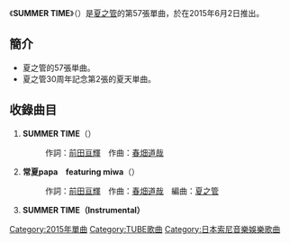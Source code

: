{{Infobox Single
| Name        = SUMMER TIME<br />{{lang|ja|サマータイム}} 
| Cover       = 
| Artist      = [[夏之管|夏之管]] 
| Album       = 
| Released    = 2015年6月2日
| Format      = 
| Recorded    = 
| Genre       = [[J-POP|J-POP]]
| Length      = 
| Label       = [[Sony_Music|Sony Music Associated Records]] 
| Writer      = [[前田亘輝|前田亘輝]]
| Producer    = [[夏之管|夏之管]]
| Certification   = 
| Chart position  = * 週榜最高排名第5位 （[[Oricon公信榜|Oricon]]）
* 日榜最高排名第1位（Oricon）
| Last single  = [[事到如今衝浪側面|事到如今衝浪側面]] <br />（2015年）
| This single  = '''SUMMER TIME''' <br />（2015年）
| Next single  = 
}}
《'''SUMMER TIME'''》（{{lang-ja|サマータイム}}）是[[夏之管|夏之管]]的第57張單曲，於在2015年6月2日推出。

== 簡介 ==
*夏之管的57張単曲。
*夏之管30周年記念第2張的夏天単曲。


== 收錄曲目 ==

#'''SUMMER TIME'''（{{lang|ja|サマータイム}}）
#:作詞：[[前田亘輝|前田亘輝]]　作曲：[[春畑道哉|春畑道哉]]　
#'''常夏papa　featuring miwa'''（{{lang|ja|SUMMER TIME|トコナツpapa featuring miwa}}）
#:作詞：[[前田亘輝|前田亘輝]]　作曲：[[春畑道哉|春畑道哉]]　編曲：[[夏之管|夏之管]]
#'''SUMMER TIME（Instrumental）'''

{{Single-stub}}

{{DEFAULTSORT:samaataimu}}
[[Category:2015年單曲|Category:2015年單曲]]
[[Category:TUBE歌曲|Category:TUBE歌曲]]
[[Category:日本索尼音樂娛樂歌曲|Category:日本索尼音樂娛樂歌曲]]